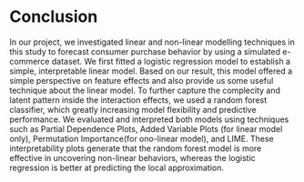 # Conclusion

In our project, we investigated linear and non-linear modelling techniques in this study to forecast consumer purchase behavior by using a simulated e-commerce dataset. We first fitted a logistic regression model to establish a simple, interpretable linear model. Based on our result, this model offered a simple perspective on feature effects and also provide us some useful technique about the linear model. To further capture the complecity and latent pattern inside the interaction effects, we used a random forest classifier, which greatly increasing model flexibility and predictive performance. We evaluated and interpreted both models using techniques such as Partial Dependence Plots, Added Variable Plots (for linear model only), Permutation Importance(for ono-linear model), and LIME. These interpretability plots generate that the random forest model is more effective in uncovering non-linear behaviors, whereas the logistic regression is better at predicting the local approximation. 